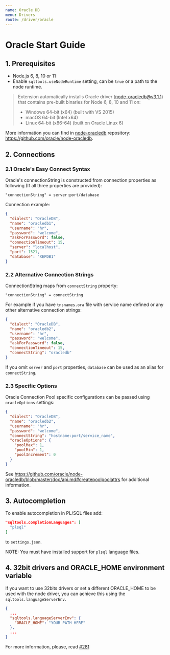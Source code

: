 ```yaml
---
name: Oracle DB
menu: Drivers
route: /driver/oracle
---
```


# Oracle Start Guide

## 1. Prerequisites

- Node.js 6, 8, 10 or 11
- Enable `sqltools.useNodeRuntime` setting, can be `true` or a path to the node runtime.

> Extension automatically installs Oracle driver (node-oracledb@v3.1.1) that contains pre-built binaries for Node 6, 8, 10 and 11 on:
> - Windows 64-bit (x64) (built with VS 2015)
> - macOS 64-bit (Intel x64)
> - Linux 64-bit (x86-64) (built on Oracle Linux 6)

More information you can find in [node-oracledb](https://github.com/oracle/node-oracledb) repository: https://github.com/oracle/node-oracledb.

## 2. Connections

### 2.1 Oracle's Easy Connect Syntax

Oracle's connectionString is constructed from connection properties as following (If all three properties are provided):

```
"connectionString" = server:port/database
```

Connection example:
```json
{
  "dialect": "OracleDB",
  "name": "oracledb1",
  "username": "hr",
  "password": "welcome",
  "askForPassword": false,
  "connectionTimeout": 15,
  "server": "localhost",
  "port": 1521,
  "database": "XEPDB1"
}
```

### 2.2 Alternative Connection Strings

ConnectionString maps from `connectString` property:

```
"connectionString" = connectString
```

For example if you have `tnsnames.ora` file with service name defined or any other alternative connection strings:

```json
{
  "dialect": "OracleDB",
  "name": "oracledb2",
  "username": "hr",
  "password": "welcome",
  "askForPassword": false,
  "connectionTimeout": 15,
  "connectString": "oracledb"
}
```

If you omit `server` and `port` properties, `database` can be used as an alias for `connectString`.

### 2.3 Specific Options

Oracle Connection Pool specific configurations can be passed using `oracleOptions` settings:

```json
{
  "dialect": "OracleDB",
  "name": "oracledb2",
  "username": "hr",
  "password": "welcome",
  "connectString": "hostname:port/service_name",
  "oracleOptions": {
    "poolMax": 1,
    "poolMin": 1,
    "poolIncrement": 0
  }
}
```

See https://github.com/oracle/node-oracledb/blob/master/doc/api.md#createpoolpoolattrs for additional information.

## 3. Autocompletion

To enable autocompletion in PL/SQL files add:
```json
"sqltools.completionLanguages": [
  "plsql"
]
```
to `settings.json`.

NOTE: You must have installed support for `plsql` language files.


## 4. 32bit drivers and ORACLE_HOME environment variable

If you want to use 32bits drivers or set a different ORACLE_HOME to be used with the node driver, you can achieve this using the `sqltools.languageServerEnv`.


```json
{
  ...
  "sqltools.languageServerEnv": {
    "ORACLE_HOME": "YOUR PATH HERE"
  },
  ...
}
```

For more information, please, read [#281](https://github.com/mtxr/vscode-sqltools/issues/281)